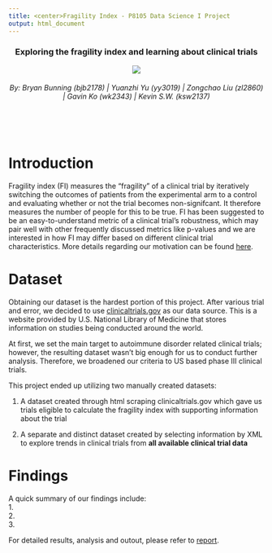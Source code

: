 ```yaml
---
title: <center>Fragility Index - P8105 Data Science I Project 
output: html_document
---
```


<h3 style="text-align: center;" markdown="1">Exploring the fragility index and learning about clinical trials</h3>

<center><a href=""><img src="image/title-image.webp"></a></center>

<h6 style="text-align: center;" markdown="1">By: Bryan Bunning (bjb2178)  |  Yuanzhi Yu (yy3019)  |  Zongchao Liu (zl2860)  |  Gavin Ko (wk2343)  |  Kevin S.W. (ksw2137)</h6>

<br></br>

# Introduction

Fragility index (FI) measures the "fragility" of a clinical trial by iteratively switching the outcomes of patients from the experimental arm to a control and evaluating whether or not the trial becomes non-signifcant. It therefore measures the number of people for this to be true. FI has been suggested to be an easy-to-understand metric of a clinical trial’s robustness, which may pair well with other frequently discussed metrics like p-values and we are interested in how FI may differ based on different clinical trial characteristics. More details regarding our motivation can be found [here](proj_background.html).

# Dataset

Obtaining our dataset is the hardest portion of this project. After various trial and error, we decided to use [clinicaltrials.gov](https://clinicaltrials.gov) as our data source. This is a website provided by U.S. National Library of Medicine that stores information on studies being conducted around the world. 

At first, we set the main target to autoimmune disorder related clinical trials; however, the resulting dataset wasn't big enough for us to conduct further analysis. Therefore, we broadened our criteria to US based phase III clinical trials. 

This project ended up utilizing two manually created datasets:

1. A dataset created through html scraping clinicaltrials.gov which gave us trials eligible to calculate the fragility index with supporting information about the trial

2. A separate and distinct dataset created by selecting information by XML to explore trends in clinical trials from **all available clinical trial data**

# Findings

A quick summary of our findings include:     
1.     
2.     
3.          

For detailed results, analysis and outout, please refer to [report](report.html).